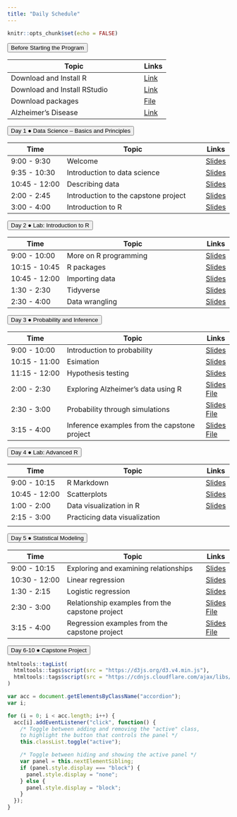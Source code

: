 ```yaml
---
title: "Daily Schedule"
---
```


```r
knitr::opts_chunk$set(echo = FALSE)
```

<button class="accordion">Before Starting the Program</button>
<div class="panel"> 

| Topic                              | Links |
|------------------------------------|-------|
| Download and Install R | [Link](https://mirror.las.iastate.edu/CRAN/)|
| Download and Install RStudio| [Link](https://www.rstudio.com/products/rstudio/download/)|
|Download packages |<a href="R-code/code-00-setup.R" download>File</a>|
|Alzheimer's Disease | [Link](https://www.youtube.com/watch?v=LrcL3vJjN2g) |

</div>




<button class="accordion">Day 1 &#9679; Data Science -- Basics and Principles  </button>
<div class="panel">

| Time          | Topic                              | Links |
|---------------|------------------------------------|-------|
| 9:00 - 9:30 | Welcome                            |[Slides](https://uci-data-academy.github.io/slides/01a-welcome.html)|
| 9:35 - 10:30 | Introduction to data science    |[Slides](https://uci-data-academy.github.io/slides/01b-intro-data-science.html)|
| 10:45 - 12:00 | Describing data    |[Slides](https://uci-data-academy.github.io/slides/01c-describe-data.html)   |
| 2:00 - 2:45 | Introduction to the capstone project |                [Slides](https://uci-data-academy.github.io/slides/01d-intro-capstone-project.pdf)    |
| 3:00 - 4:00 | Introduction to R                            |[Slides](https://uci-data-academy.github.io/slides/Lab-01a-intro-r-schetzsle.html) |

</div>
		




<button class="accordion">Day 2 &#9679; Lab: Introduction to R </button>
<div class="panel">

| Time          | Topic                              | Links |
|---------------|------------------------------------|-------|
| 9:00 - 10:00 | More on R programming |[Slides](https://uci-data-academy.github.io/slides/Lab-01a-for-loops-schetzsle.html) |
| 10:15 - 10:45 | R packages |[Slides](https://uci-data-academy.github.io/slides/Lab-01b-R-packages-schetzsle.html)       |
| 10:45 - 12:00 | Importing data               |[Slides](https://uci-data-academy.github.io/slides/Lab-01c-import-data-schetzsle.html)  |
| 1:30 - 2:30 | Tidyverse              | [Slides](https://uci-data-academy.github.io/slides/Lab-01d-intro-tidyverse-moslemi.html)     |
| 2:30 - 4:00 | Data wrangling              | [Slides](https://uci-data-academy.github.io/slides/Lab-01e-data-wrangling-moslemi.html)     |

</div>
	
	

	



<button class="accordion">Day 3 &#9679; Probability and Inference </button>
<div class="panel">

| Time          | Topic                              | Links |
|---------------|------------------------------------|-------|
| 9:00 - 10:00 | Introduction to probability |[Slides](https://uci-data-academy.github.io/slides/02a-intro-prob.html)|
| 10:15 - 11:00 | Esimation  |[Slides](https://uci-data-academy.github.io/slides/02b-estimation.html)|
| 11:15 - 12:00 | Hypothesis testing |[Slides](https://uci-data-academy.github.io/slides/02c-hypothesis.html)|
| 2:00 - 2:30 | Exploring Alzheimer's data using R| [Slides](https://uci-data-academy.github.io/slides/01e-capstone-eda.pdf) [File](https://uci-data-academy.github.io/slides/01e-capstone-eda-code.R)|
| 2:30 - 3:00 | Probability through simulations| [Slides](https://uci-data-academy.github.io/slides/02d-intro-prob-simulation.pdf) [File](https://uci-data-academy.github.io/slides/02d-intro-prob-simulation-code.R)|
| 3:15 - 4:00 | Inference examples from the capstone project| [Slides](https://uci-data-academy.github.io/slides/02e-capstone-estimation.pdf) [File](https://uci-data-academy.github.io/slides/02e-capstone-estimation-code.R)|

</div>
		
	




<button class="accordion">Day 4 &#9679; Lab: Advanced R </button>
<div class="panel">

| Time          | Topic                              | Links |
|---------------|------------------------------------|-------|
| 9:00 - 10:15 | R Markdown                        |[Slides](https://uci-data-academy.github.io/slides/Lab-02a-intro-rmarkdown-moslemi.html) |
| 10:45 - 12:00 | Scatterplots            |[Slides](https://uci-data-academy.github.io/slides/Lab-2a-scatterplots-Moslemi.html)
| 1:00 - 2:00 | Data visualization in R |[Slides](https://uci-data-academy.github.io/slides/Lab-02b-visualize-data-schetzsle.html)       |
| 2:15 - 3:00 | Practicing data visualization              | 
|

</div>
		
	


<button class="accordion">Day 5 &#9679; Statistical Modeling </button>
<div class="panel">

| Time          | Topic                              | Links |
|---------------|------------------------------------|-------|
| 9:00 - 10:15 | Exploring and examining relationships |[Slides](https://uci-data-academy.github.io/slides/03a-relationship.html)|
| 10:30 - 12:00 | Linear regression |[Slides](https://uci-data-academy.github.io/slides/03b-regression.html)|
| 1:30 - 2:15 | Logistic regression |[Slides](https://uci-data-academy.github.io/slides/03c-logit.html)|
| 2:30 - 3:00 | Relationship examples from the capstone project |[Slides](https://uci-data-academy.github.io/slides/03d-capstone-relationship.pdf) [File](https://uci-data-academy.github.io/slides/03d-capstone-relationship-code.R)|
| 3:15 - 4:00 | Regression examples from the capstone project| [Slides](https://uci-data-academy.github.io/slides/03e-capstone-regression.pdf) [File](https://uci-data-academy.github.io/slides/03e-capstone-regression-code.R)|
</div>
			
	
			

<button class="accordion">Day 6-10 &#9679; Capstone Project </button>

	
	
	
	
	
```r
htmltools::tagList(
  htmltools::tags$script(src = "https://d3js.org/d3.v4.min.js"),
  htmltools::tags$script(src = "https://cdnjs.cloudflare.com/ajax/libs/dimple/2.3.0/dimple.latest.min.js")
)
```

```js
var acc = document.getElementsByClassName("accordion");
var i;

for (i = 0; i < acc.length; i++) {
  acc[i].addEventListener("click", function() {
    /* Toggle between adding and removing the "active" class,
    to highlight the button that controls the panel */
    this.classList.toggle("active");

    /* Toggle between hiding and showing the active panel */
    var panel = this.nextElementSibling;
    if (panel.style.display === "block") {
      panel.style.display = "none";
    } else {
      panel.style.display = "block";
    }
  });
}
```
